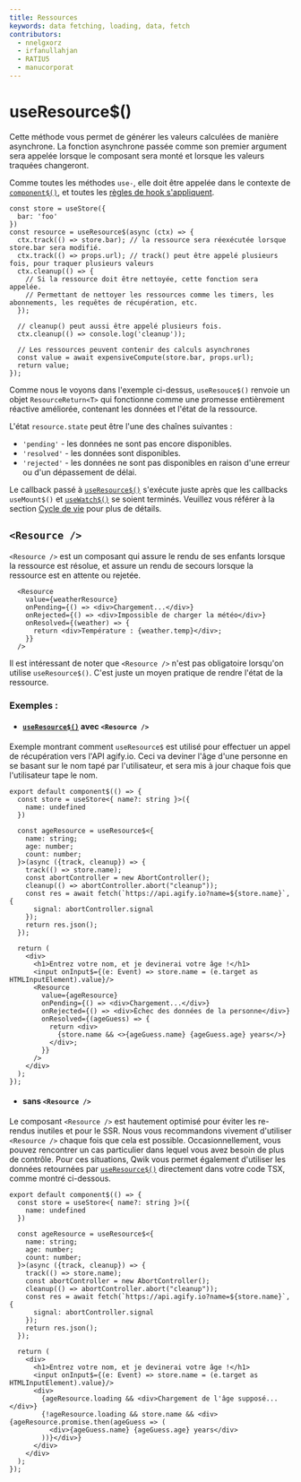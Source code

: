 ```yaml
---
title: Ressources
keywords: data fetching, loading, data, fetch
contributors:
  - nnelgxorz
  - irfanullahjan
  - RATIU5
  - manucorporat
---
```


# useResource$()

Cette méthode vous permet de générer les valeurs calculées de manière asynchrone. La fonction asynchrone passée comme son premier argument sera appelée lorsque le composant sera monté et lorsque les valeurs traquées changeront.

Comme toutes les méthodes `use-`, elle doit être appelée dans le contexte de [`component$()`](/docs/components/overview/index.mdx#component), et toutes les [règles de hook s'appliquent](../../../docs/components/lifecycle/index.mdx#rules).

```tsx
const store = useStore({
  bar: 'foo'
})
const resource = useResource$(async (ctx) => {
  ctx.track(() => store.bar); // la ressource sera réexécutée lorsque store.bar sera modifié.
  ctx.track(() => props.url); // track() peut être appelé plusieurs fois, pour traquer plusieurs valeurs
  ctx.cleanup(() => {
    // Si la ressource doit être nettoyée, cette fonction sera appelée.
    // Permettant de nettoyer les ressources comme les timers, les abonnements, les requêtes de récupération, etc.
  });

  // cleanup() peut aussi être appelé plusieurs fois.
  ctx.cleanup(() => console.log('cleanup'));

  // Les ressources peuvent contenir des calculs asynchrones
  const value = await expensiveCompute(store.bar, props.url);
  return value;
});
```

Comme nous le voyons dans l'exemple ci-dessus, `useResouce$()` renvoie un objet `ResourceReturn<T>` qui fonctionne comme une promesse entièrement réactive améliorée, contenant les données et l'état de la ressource.

L'état `resource.state` peut être l'une des chaînes suivantes :

- `'pending'` - les données ne sont pas encore disponibles.
- `'resolved'` - les données sont disponibles.
- `'rejected'` - les données ne sont pas disponibles en raison d'une erreur ou d'un dépassement de délai.

Le callback passé à [`useResource$()`](/docs/components/resource/index.mdx) s'exécute juste après que les callbacks `useMount$()` et [`useWatch$()`](/docs/components/lifecycle/index.mdx#usewatch) se soient terminés. Veuillez vous référer à la section [Cycle de vie](../lifecycle/index.mdx) pour plus de détails.

## `<Resource />`

`<Resource />` est un composant qui assure le rendu de ses enfants lorsque la ressource est résolue, et assure un rendu de secours lorsque la ressource est en attente ou rejetée.

```tsx
  <Resource
    value={weatherResource}
    onPending={() => <div>Chargement...</div>}
    onRejected={() => <div>Impossible de charger la météo</div>}
    onResolved={(weather) => {
      return <div>Température : {weather.temp}</div>;
    }}
  />
```

Il est intéressant de noter que `<Resource />` n'est pas obligatoire lorsqu'on utilise `useResource$()`. C'est juste un moyen pratique de rendre l'état de la ressource.

### Exemples :

- #### [`useResource$()`](/docs/components/resource/index.mdx) avec `<Resource />`

Exemple montrant comment `useResource$` est utilisé pour effectuer un appel de récupération vers l'API agify.io. Ceci va deviner l'âge d'une personne
en se basant sur le nom tapé par l'utilisateur, et sera mis à jour chaque fois que l'utilisateur tape le nom.

```tsx
export default component$(() => {
  const store = useStore<{ name?: string }>({
    name: undefined
  })

  const ageResource = useResource$<{
    name: string;
    age: number;
    count: number;
  }>(async ({track, cleanup}) => {
    track(() => store.name);
    const abortController = new AbortController();
    cleanup(() => abortController.abort("cleanup"));
    const res = await fetch(`https://api.agify.io?name=${store.name}`, {
      signal: abortController.signal
    });
    return res.json();
  });

  return (
    <div>
      <h1>Entrez votre nom, et je devinerai votre âge !</h1>
      <input onInput$={(e: Event) => store.name = (e.target as HTMLInputElement).value}/>
      <Resource
        value={ageResource}
        onPending={() => <div>Chargement...</div>}
        onRejected={() => <div>Échec des données de la personne</div>}
        onResolved={(ageGuess) => {
          return <div>
            {store.name && <>{ageGuess.name} {ageGuess.age} years</>}
          </div>;
        }}
      />
    </div>
  );
});
```

- #### sans `<Resource />`

Le composant `<Resource />` est hautement optimisé pour éviter les re-rendus inutiles et pour le SSR.
Nous vous recommandons vivement d'utiliser `<Resource />` chaque fois que cela est possible. Occasionnellement, vous pouvez
rencontrer un cas particulier dans lequel vous avez besoin de plus de contrôle. Pour ces situations, Qwik vous permet également d'utiliser
les données retournées par [`useResource$()`](/docs/components/resource/index.mdx) directement dans votre code TSX, comme montré ci-dessous.

```tsx
export default component$(() => {
  const store = useStore<{ name?: string }>({
    name: undefined
  })

  const ageResource = useResource$<{
    name: string;
    age: number;
    count: number;
  }>(async ({track, cleanup}) => {
    track(() => store.name);
    const abortController = new AbortController();
    cleanup(() => abortController.abort("cleanup"));
    const res = await fetch(`https://api.agify.io?name=${store.name}`, {
      signal: abortController.signal
    });
    return res.json();
  });

  return (
    <div>
      <h1>Entrez votre nom, et je devinerai votre âge !</h1>
      <input onInput$={(e: Event) => store.name = (e.target as HTMLInputElement).value}/>
      <div>
        {ageResource.loading && <div>Chargement de l'âge supposé...</div>}
        {!ageResource.loading && store.name && <div>{ageResource.promise.then(ageGuess => (
          <div>{ageGuess.name} {ageGuess.age} years</div>
        ))}</div>}
      </div>
    </div>
  );
});
```
